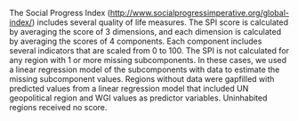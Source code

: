 The Social Progress Index ([http://www.socialprogressimperative.org/global-index/](http://www.socialprogressimperative.org/global-index/)) includes several quality of life measures.  The SPI score is calculated by averaging the score of 3 dimensions, and each dimension is calculated by averaging the scores of 4 components.  Each component includes several indicators that are scaled from 0 to 100.  The SPI is not calculated for any region with 1 or more missing subcomponents.  In these cases, we used a linear regression model of the subcomponents with data to estimate the missing subcomponent values.  Regions without data were gapfilled with predicted values from a linear regression model that included UN geopolitical region and WGI values as predictor variables.  Uninhabited regions received no score.  
